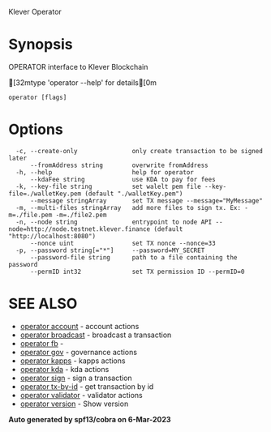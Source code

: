 Klever Operator

# Synopsis

OPERATOR interface to Klever Blockchain

[32mtype 'operator --help' for details[0m

```undefined
operator [flags]
```

# Options

```undefined
  -c, --create-only               only create transaction to be signed later
      --fromAddress string        overwrite fromAddress
  -h, --help                      help for operator
      --kdaFee string             use KDA to pay for fees
  -k, --key-file string           set walelt pem file --key-file=./walletKey.pem (default "./walletKey.pem")
      --message stringArray       set TX message --message="MyMessage"
  -m, --multi-files stringArray   add more files to sign tx. Ex: -m=./file.pem -m=./file2.pem
  -n, --node string               entrypoint to node API --node=http://node.testnet.klever.finance (default "http://localhost:8080")
      --nonce uint                set TX nonce --nonce=33
  -p, --password string[="*"]     --password=MY_SECRET
      --password-file string      path to a file containing the password
      --permID int32              set TX permission ID --permID=0
```

# SEE ALSO

- [operator account](undefined) - account actions
- [operator broadcast](undefined) - broadcast a transaction
- [operator fb](undefined) -
- [operator gov](undefined) - governance actions
- [operator kapps](undefined) - kapps actions
- [operator kda](undefined) - kda actions
- [operator sign](undefined) - sign a transaction
- [operator tx-by-id](undefined) - get transaction by id
- [operator validator](undefined) - validator actions
- [operator version](undefined) - Show version

**Auto generated by spf13/cobra on 6-Mar-2023**


